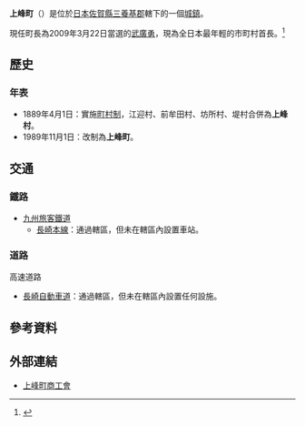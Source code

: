 {{日本町村
| 自治體名=上峰
| 町村=町
| 圖像=[[File:Uenobyuuzuka-kofun_Tsukimekaou-bo.JPG|240px]]
| 圖像說明=[[都紀女加|都紀女加王墓]]（[[上之別府塚古墳|上之別府塚古墳]]）
| 町村旗=[[File:Flag_of_Kamimine_Saga.svg|100px]]
| 町村章=[[File:Symbol_of_Kamimine_Saga.svg|100px]]
| 日文原名=上峰町
| 平假名=かみみねちょう
| 羅馬字拼音=Kamimine-chō
| 都道府縣=佐賀縣
| 支廳=
| 郡=三養基郡
| 編號=41345-3
| 面積=12.79
| 邊界未定=有
| 人口=9,343
| 統計時間=2009年3月31日
| 自治體=[[三養基町|三養基町]]、[[吉野里町|吉野里町]] 
| 樹=[[山茶|山茶]]
| 花=[[一串紅|一串紅]]
| 鳥=
| 其他象徵物=
| 其他象徵=
| 首長=[[武廣勇平|武廣勇平]]
| 郵遞區號=849-0123
| 所在地=三養基郡上峰町大字坊所383番地1号
| 電話號碼=952-52-2181
| 外部連結=http://www.town.kamimine.saga.jp/
| 地圖=[[File:_Kamimine_in_Saga_Prefecture.png|250px]]
| 註記=人口：[http://www.town.kamimine.saga.jp/toukei/index.html 上峰町官方網頁]
}}
'''上峰町'''（{{jpn|j=上峰町|hg=かみみねちょう|rm=Kamimine chō|f=y}}）是位於[[日本|日本]][[佐賀縣|佐賀縣]][[三養基郡|三養基郡]]轄下的一個[[城鎮|城鎮]]。

現任町長為2009年3月22日當選的[[武廣勇|武廣勇]]，現為全日本最年輕的市町村首長。<ref>{{cite news| language =ja| author =| coauthors =| url =http://www.nikkansports.com/general/news/f-gn-tp3-20090323-474250.html| title =佐賀縣上峰町長由武廣勇平首次當選| work =| publisher =日刊體育新聞社| pages =| date =2009-03-23| accessdate =2009-04-26| deadurl =yes| archiveurl =https://web.archive.org/web/20100107050856/http://www.nikkansports.com/general/news/f-gn-tp3-20090323-474250.html| archivedate =2010-01-07}}</ref>

== 歷史 ==
=== 年表 ===
* 1889年4月1日：實施[[町村制|町村制]]，江迎村、前牟田村、坊所村、堤村合併為'''上峰村'''。
* 1989年11月1日：改制為'''上峰町'''。

== 交通 ==
=== 鐵路 ===
* [[九州旅客鐵道|九州旅客鐵道]]
** [[長崎本線|長崎本線]]：通過轄區，但未在轄區內設置車站。

=== 道路 ===
; 高速道路
* [[長崎自動車道|長崎自動車道]]：通過轄區，但未在轄區內設置任何設施。

== 參考資料 ==
{{Reflist}}

== 外部連結 ==
{{commonscat|Kamimine, Saga}}
* {{Ja}} [http://www.sashoren.ne.jp/kamimine/ 上峰町商工會] {{Wayback|url=http://www.sashoren.ne.jp/kamimine/ |date=20200214133114 }}

{{佐賀縣}}{{Authority control}}